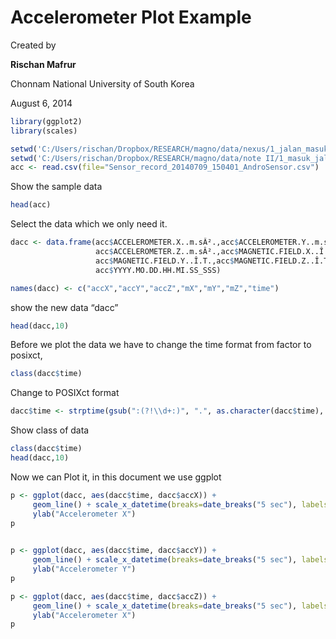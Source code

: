Accelerometer Plot Example
========================================================

Created by 

**Rischan Mafrur**

Chonnam National University of South Korea

August 6, 2014
```r
library(ggplot2)
library(scales)

setwd('C:/Users/rischan/Dropbox/RESEARCH/magno/data/nexus/1_jalan_masuk_7_9')
setwd('C:/Users/rischan/Dropbox/RESEARCH/magno/data/note II/1_masuk_jalan_7_9')
acc <- read.csv(file="Sensor_record_20140709_150401_AndroSensor.csv")
```

Show the sample data
```r
head(acc)
```

Select the data which we only need it.
```r
dacc <- data.frame(acc$ACCELEROMETER.X..m.sÂ².,acc$ACCELEROMETER.Y..m.sÂ².,
                   acc$ACCELEROMETER.Z..m.sÂ².,acc$MAGNETIC.FIELD.X..Î.T.,
                   acc$MAGNETIC.FIELD.Y..Î.T.,acc$MAGNETIC.FIELD.Z..Î.T.,
                   acc$YYYY.MO.DD.HH.MI.SS_SSS)

names(dacc) <- c("accX","accY","accZ","mX","mY","mZ","time")
```

show the new data "dacc"
```r
head(dacc,10)
```

Before we plot the data we have to change the time format from factor to posixct, 
```r
class(dacc$time)
```
Change to POSIXct format
```r
dacc$time <- strptime(gsub(":(?!\\d+:)", ".", as.character(dacc$time), perl=T), "%Y-%m-%d %H:%M:%OS")
```

Show class of data 
```r
class(dacc$time)
head(dacc,10)
```

Now we can Plot it, in this document we use ggplot 
```r
p <- ggplot(dacc, aes(dacc$time, dacc$accX)) +
     geom_line() + scale_x_datetime(breaks=date_breaks("5 sec"), labels = date_format("%H:%M:%S")) + xlab("Time") +
     ylab("Accelerometer X")
p
     

p <- ggplot(dacc, aes(dacc$time, dacc$accY)) +
     geom_line() + scale_x_datetime(breaks=date_breaks("5 sec"), labels = date_format("%H:%M:%S")) + xlab("Time") +
     ylab("Accelerometer Y")
p

p <- ggplot(dacc, aes(dacc$time, dacc$accZ)) +
     geom_line() + scale_x_datetime(breaks=date_breaks("5 sec"), labels = date_format("%H:%M:%S")) + xlab("Time") +
     ylab("Accelerometer X")
p
```
